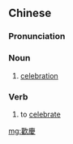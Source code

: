 {{also|欢庆}}
==Chinese==
{{zh-forms|s=欢庆}}

===Pronunciation===
{{zh-pron
|m=huānqìng
|c=fun1 hing3
|cat=n,v
}}

===Noun===
{{zh-noun}}

# [[celebration]]

===Verb===
{{zh-verb}}

# to [[celebrate]]

[[mg:歡慶]]